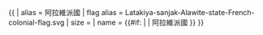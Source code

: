 {{ {{{1<noinclude>|country showdata</noinclude>}}}
| alias = 阿拉維派國
| flag alias = Latakiya-sanjak-Alawite-state-French-colonial-flag.svg
| size = {{{size|}}}
| name = {{#if: {{{name|}}} | {{{name|}}} | 阿拉維派國 }}
}}